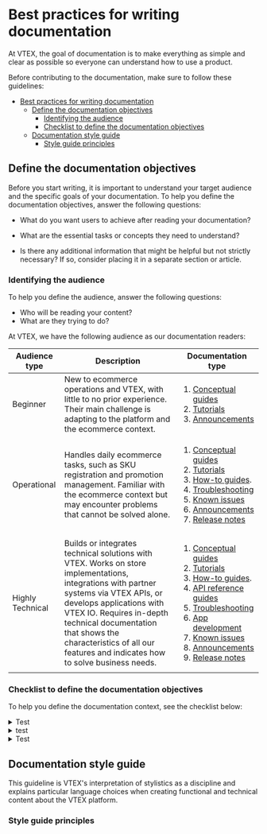 # Best practices for writing documentation

At VTEX, the goal of documentation is to make everything as simple and clear as possible so everyone can understand how to use a product.

Before contributing to the documentation, make sure to follow these guidelines:

- [Best practices for writing documentation](#best-practices-for-writing-documentation)
  - [Define the documentation objectives](#define-the-documentation-objectives)
    - [Identifying the audience](#identifying-the-audience)
    - [Checklist to define the documentation objectives](#checklist-to-define-the-documentation-objectives)
  - [Documentation style guide](#documentation-style-guide)
    - [Style guide principles](#style-guide-principles)

## Define the documentation objectives

Before you start writing, it is important to understand your target audience and the specific goals of your documentation. To help you define the documentation objectives, answer the following questions:

- What do you want users to achieve after reading your documentation?

- What are the essential tasks or concepts they need to understand?

- Is there any additional information that might be helpful but not strictly necessary? If so, consider placing it in a separate section or article.

### Identifying the audience

To help you define the audience, answer the following questions:

- Who will be reading your content?
- What are they trying to do?

At VTEX, we have the following audience as our documentation readers:

| Audience type    | Description                                                                                                                                                                                                                                                                                                         | Documentation type                                                                                                                                                                                                                                                                                 |
| ---------------- | ------------------------------------------------------------------------------------------------------------------------------------------------------------------------------------------------------------------------------------------------------------------------------------------------------------------- | -------------------------------------------------------------------------------------------------------------------------------------------------------------------------------------------------------------------------------------------------------------------------------------------------- |
| Beginner         | New to ecommerce operations and VTEX, with little to no prior experience. Their main challenge is adapting to the platform and the ecommerce context.                                                                                                                                                               | <ol><li>[Conceptual guides](LINK)</li><li>[Tutorials](LINK)</li><li>[Announcements](LINK)</li></ol>                                                                                                                                                                                                |
| Operational      | Handles daily ecommerce tasks, such as SKU registration and promotion management. Familiar with the ecommerce context but may encounter problems that cannot be solved alone.                                                                                                                                       | <ol><li>[Conceptual guides](LINK)</li> <li>[Tutorials](LINK)</li><li>[How-to guides](LINK).</li><li>[Troubleshooting](LINK)</li><li>[Known issues](LINK)</li><li>[Announcements](LINK)</li><li>[Release notes](LINK)</li></ol>                                                                     |
| Highly Technical | Builds or integrates technical solutions with VTEX. Works on store implementations, integrations with partner systems via VTEX APIs, or develops applications with VTEX IO. Requires in-depth technical documentation that shows the characteristics of all our features and indicates how to solve business needs. | <ol><li>[Conceptual guides](LINK)</li><li>[Tutorials](LINK)</li><li>[How-to guides](LINK).</li><li>[API reference guides](LINK)</li><li>[Troubleshooting](LINK)</li><li>[App development](LINK)</li><li>[Known issues](LINK)</li><li>[Announcements](LINK)</li><li>[Release notes](LINK)</li></ol> |

### Checklist to define the documentation objectives

To help you define the documentation context, see the checklist below:

<CheckboxField label="Audience" id="checkboxfield-account" />
<details>
<summary> Test</summary>

<ol>
  <li>Beginner</li>
  <li>Operational</li>
  <li>Developer</li>
</ol>
</details>

<CheckboxField label="Learning category" id="checkboxfield-onboarding" />
<details>
<summary>test</summary>
<ol>
    <li>Awareness - The audience can describe or paraphrase a concept or feature.</li>
    <li>Comprehension - The audience can understand a concept to support decision-making.</li>
    <li>Applicable skill - The audience can follow instructions to complete a task.</li>
</ol>
</details>

<CheckboxField label="Learning objective" id="checkboxfield-setting-up" />
<details>
<summary>Test</summary>
What should someone be able to do or understand after reading this article? Choose one or two tasks or concepts that the content will discuss. Template example:

"Create a guide on {add the guide’s purpose}. The guide should emphasize clarity, structure, and user-friendliness. It's intended for {add the guide’s audience}"
</details>

## Documentation style guide

This guideline is VTEX's interpretation of stylistics as a discipline and explains particular language choices when creating functional and technical content about the VTEX platform.

### Style guide principles
